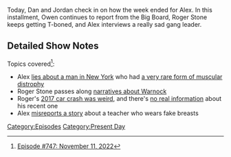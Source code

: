 {{DEFAULTSORT:
    #_EPISODE_0747:November 11, 2022
}}{{Episode
    | title           = November 11, 2022
    | caption         = Listen to this episode on [https://knowledgefight.libsyn.com/747-november-11-2022 Libsyn] [https://open.spotify.com/episode/5dlELVOVZG9Z9yTKGHmCa5 Spotify]
    | episodeNumber   = 747
    | length          = 01:12:52
    | airDate         = November 14, 2022
    | coverageDate    = November 11, 2022
    | episodeType     = [[:Category:Present Day|Present Day]]
    | appearance      = [[Donald Trump]], [[Gavin McInnes]], [[Mitch McConnell]], [[Owen Shroyer]], [[Herschel Walker]], [[Kent Heckenlively]]
    | previousEpisode = [[746: The Infowars All-Star Midterm Coverage Spectacular]]
    | nextEpisode     = [[748: November 16, 2022]]
}}

{{Stub}}

Today, Dan and Jordan check in on how the week ended for Alex.  In this installment, Owen continues to report from the Big Board, Roger Stone keeps getting T-boned, and Alex interviews a really sad gang leader.

==Detailed Show Notes==

Topics covered<ref>[https://knowledgefight.com/research/2022/11/13/episode-747-november-11-2022 Episode #747: November 11, 2022]</ref>:

*Alex [https://www.statnews.com/2022/11/04/muscular-dystrophy-patient-in-line-for-crispr-therapy-dies/ lies about a man in New York] who had [https://n.neurology.org/content/97/23/e2304 a very rare form of muscular distrophy]
*Roger Stone passes along [https://www.politifact.com/article/2022/sep/08/fact-checking-herschel-walker-attack-ad-about-raph/ narratives about Warnock]
*Roger's [https://www.washingtonpost.com/news/morning-mix/wp/2017/03/16/trump-adviser-roger-stone-said-he-was-a-victim-in-florida-hit-and-run-possibly-deliberate/ 2017 car crash was weird], and there's [https://twitter.com/GermantownPD no real information] about his recent one
*Alex [https://nationalpost.com/news/canada/ontario-halton-district-school-board-teacher-dress-code-giant-fake-breasts misreports a story] about a teacher who wears fake breasts

[[Category:Episodes]]
[[Category:Present Day]]
